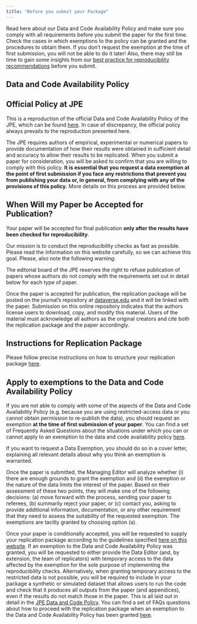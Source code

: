 ```yaml
---
title: "Before you submit your Package"
---
```


Read here about our Data and Code Availability Policy and make sure you comply with all requirements before you submit the paper for the first time. Check the cases in which exemptions to the policy can be granted and the procedures to obtain them. If you don't request the exemption at the time of first submission, you will not be able to do it later! Also, there may still be time to gain some insights from our [best practice for reproducibility recommendations](best.qmd) before you submit.


## Data and Code Availability Policy

:::{.callout-note}

# Official Policy at JPE

This is a reproduction of the official Data and Code Availability Policy of the JPE, which can be found [here](https://www.journals.uchicago.edu/journals/jpe/datapolicy). In case of discrepancy, the official policy always prevails to the reproduction presented here.
:::

The JPE requires authors of empirical, experimental or numerical papers to provide documentation of how their results were obtained in sufficient detail and accuracy to allow their results to be replicated. When you submit a paper for consideration, you will be asked to confirm that you are willing to comply with this policy. **It is essential that you request a data exemption at the point of first submission if you face any restrictions that prevent you from publishing your data or, in general, from complying with any of the provisions of this policy.** More details on this process are provided below.

::: {.callout-important}
# When Will my Paper be Accepted for Publication?

Your paper will be accepted for final publication **only after the results have been checked for reproducibility**. 
:::

Our mission is to conduct the reproducibility checks as fast as possible. Please read the information on this website carefully, so we can achieve this goal. Please, also note the following warning:

::: {.callout-warning}
The editorial board of the JPE reserves the right to refuse publication of papers whose authors do not comply with the requirements set out in detail below for each type of paper.
:::

Once the paper is accepted for publication, the replication package will be posted on the journal's repository at [dataverse.edu](https://dataverse.harvard.edu/dataverse/JPE) and it will be linked with the paper.  Submission on this online repository indicates that the authors license users to download, copy, and modify this material. Users of the material must acknowledge all authors as the original creators and cite both the replication package and the paper accordingly.

::: {.callout-tip}

# Instructions for Replication Package

Please follow precise instructions on how to structure your replication package [here](package.qmd).

:::


## Apply to exemptions to the Data and Code Availability Policy {#sec-apply-exemption}

If you are not able to comply with some of the aspects of the Data and Code Availability Policy (e.g. because you are using restricted-access data or you cannot obtain permission to re-publish the data), you should request an exemption **at the time of first submission of your paper**. You can find a set of Frequently Asked Questions about the situations under which you can or cannot apply to an exemption to the data and code availability policy [here](faqs.qmd). 

If you want to request a Data Exemption, you should do so in a cover letter, explaining all relevant details about why you think an exemption is warranted. 

Once the paper is submitted, the Managing Editor will analyze whether (i) there are enough grounds to grant the exemption and (ii) the exemption or the nature of the data limits the interest of the paper. Based on their assessment of these two points, they will make one of the following decisions: (a) move forward with the process, sending your paper to referees, (b) summarily reject your paper, or (c) contact you, asking to provide additional information, documentation, or any other requirement that they need to assess the suitability of the requested exemption. The exemptions are tacitly granted by choosing option (a). 

Once your paper is conditionally accepted, you will be requested to supply your replication package according to the guidelines specified [here on this website](package.qmd). If an exemption to the Data and Code Availability Policy was granted, you will be requested to either provide the Data Editor (and, by extension, the team of replicators) with temporary access to the data affected by the exemption for the sole purpose of implementing the reproducibility checks. Alternatively, when granting temporary access to the restricted data is not possible, you will be required to include in your package a synthetic or simulated dataset that allows users to run the code and check that it produces all outputs from the paper (and appendices), even if the results do not match those in the paper. This is all laid out in detail in the [JPE Data and Code Policy](policy.qmd). You can find a set of FAQs questions about how to proceed with the replication package when an exemption to the Data and Code Availability Policy has been granted [here](faqs#procedures-when-exemptions-are-granted). 